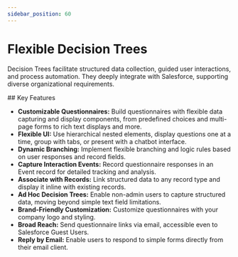 ```yaml
---
sidebar_position: 60
---
```



# Flexible Decision Trees

Decision Trees facilitate structured data collection, guided user interactions, and process automation. They deeply integrate with Salesforce, supporting diverse organizational requirements.

<div className="docs-icon-heading">
  <Key className="docs-icon" />
  ## Key Features
</div>

- **Customizable Questionnaires:** Build questionnaires with flexible data capturing and display components, from predefined choices and multi-page forms to rich text displays and more.
- **Flexible UI:** Use hierarchical nested elements, display questions one at a time, group with tabs, or present with a chatbot interface.
- **Dynamic Branching:** Implement flexible branching and logic rules based on user responses and record fields.
- **Capture Interaction Events:** Record questionnaire responses in an Event record for detailed tracking and analysis.
- **Associate with Records:** Link structured data to any record type and display it inline with existing records.
- **Ad Hoc Decision Trees:** Enable non-admin users to capture structured data, moving beyond simple text field limitations.
- **Brand-Friendly Customization:** Customize questionnaires with your company logo and styling.
- **Broad Reach:** Send questionnaire links via email, accessible even to Salesforce Guest Users.
- **Reply by Email:** Enable users to respond to simple forms directly from their email client.
